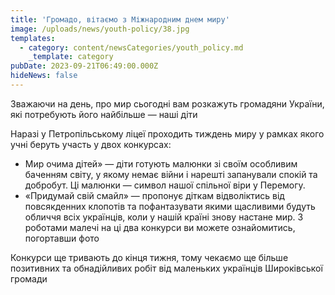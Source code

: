 ```yaml
---
title: 'Громадо, вітаємо з Міжнародним днем миру'
image: /uploads/news/youth-policy/38.jpg
templates:
  - category: content/newsCategories/youth_policy.md
    _template: category
pubDate: 2023-09-21T06:49:00.000Z
hideNews: false
---
```


Зважаючи на день, про мир сьогодні вам розкажуть громадяни України, які потребують його найбільше — наші діти 

Наразі у Петропільському ліцеї проходить тиждень миру у рамках якого учні беруть участь у двох конкурсах:

* Мир очима дітей» — діти готують малюнки зі своїм особливим баченням світу, у якому немає війни і нарешті запанували спокій та добробут. Ці малюнки — символ нашої спільної віри у Перемогу.
*  «Придумай свій смайл» — пропонує діткам відволіктись від повсякденних клопотів та пофантазувати якими щасливими будуть обличчя всіх українців, коли у нашій країні знову настане мир. З роботами малечі на ці два конкурси ви можете ознайомитись, погортавши фото 

Конкурси ще тривають до кінця тижня, тому чекаємо ще більше позитивних та обнадійливих робіт від маленьких українців Широківської громади 



